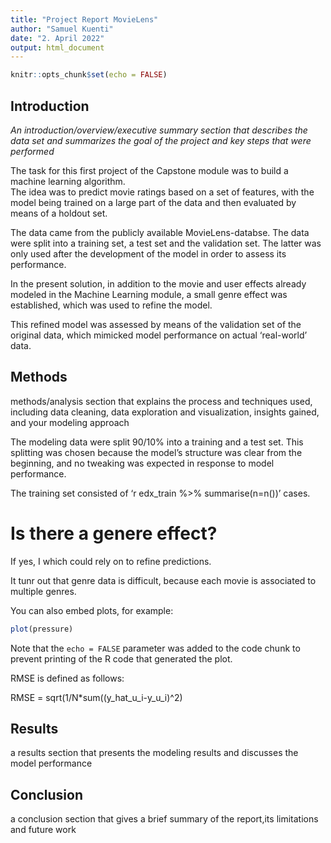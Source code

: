 ```yaml
---
title: "Project Report MovieLens"
author: "Samuel Kuenti"
date: "2. April 2022"
output: html_document
---
```


```r
knitr::opts_chunk$set(echo = FALSE)
```

## Introduction
*An introduction/overview/executive summary section that describes the data set and summarizes the goal of the project and key steps that were performed*

The task for this first project of the Capstone module was to build a machine learning algorithm.  
The idea was to predict movie ratings based on a set of features, with the model being trained on
a large part of the data and then evaluated by means of a holdout set.

The data came from the publicly available MovieLens-databse. The data were split into a training set,
a test set and the validation set. The latter was only used after the development of the model in order to assess its performance.

In the present solution, in addition to the movie and user effects already modeled in the 
Machine Learning module, a small genre effect was established, which was used to refine the model.

This refined model was assessed by means of the validation set of the original data, which mimicked model performance on actual 'real-world' data.

## Methods
methods/analysis section that explains the process and techniques used, including data cleaning, data exploration and visualization, insights gained, and your modeling approach

The modeling data were split 90/10% into a training and a test set. This splitting was chosen because the model's structure was clear from the beginning, and no tweaking was expected in response to model performance.

The training set consisted of 'r edx_train %>% summarise(n=n())' cases.



# Is there a genere effect?
If yes, I which could rely on to refine predictions.

It tunr out that genre data is difficult, because each movie is associated to multiple
genres.

You can also embed plots, for example:

```r
plot(pressure)
```

Note that the `echo = FALSE` parameter was added to the code chunk to prevent printing of the R code that generated the plot.

RMSE is defined as follows: 

RMSE = sqrt(1/N*sum((y_hat_u_i-y_u_i)^2)

## Results
a results section that presents the modeling results and discusses the model performance

## Conclusion
a conclusion section that gives a brief summary of the report,its limitations and future work
